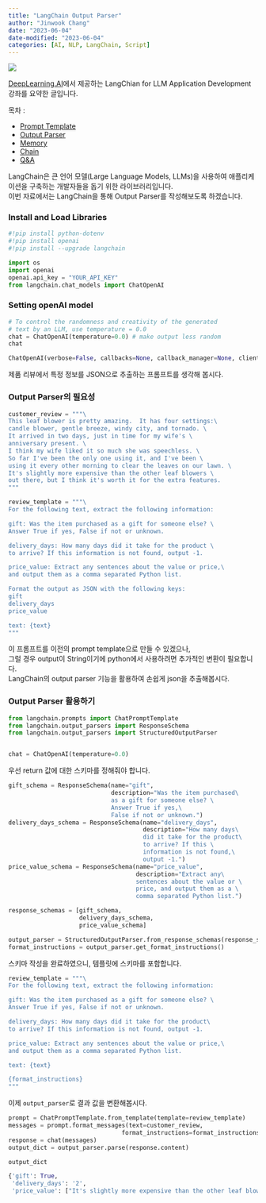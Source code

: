 ```yaml
---
title: "LangChain Output Parser"
author: "Jinwook Chang"
date: "2023-06-04"
date-modified: "2023-06-04"
categories: [AI, NLP, LangChain, Script]
---
```


![](../../others/prompt.png)


[DeepLearning.AI](https://www.deeplearning.ai/)에서 제공하는 LangChian for LLM Application Development 강좌를 요약한 글입니다.

목차 :

* [Prompt Template](../langchain-prompt-template/)
* [Output Parser](../langchain-output-parser/)
* [Memory](../langchain-memory/)
* [Chain](../langchain-chains/)
* [Q&A](../langchain-qna)

LangChain은 큰 언어 모델(Large Language Models, LLMs)을 사용하여 애플리케이션을 구축하는 개발자들을 돕기 위한 라이브러리입니다. \
이번 자료에서는 LangChain을 통해 Output Parser를 작성해보도록 하겠습니다.

### Install and Load Libraries

```python
#!pip install python-dotenv
#!pip install openai
#!pip install --upgrade langchain

import os
import openai
openai.api_key = "YOUR_API_KEY"
from langchain.chat_models import ChatOpenAI
```

### Setting openAI model

```python
# To control the randomness and creativity of the generated
# text by an LLM, use temperature = 0.0
chat = ChatOpenAI(temperature=0.0) # make output less random
chat
```

```python
ChatOpenAI(verbose=False, callbacks=None, callback_manager=None, client=<class 'openai.api_resources.chat_completion.ChatCompletion'>, model_name='gpt-3.5-turbo', temperature=0.0, model_kwargs={}, openai_api_key=None, openai_api_base=None, openai_organization=None, request_timeout=None, max_retries=6, streaming=False, n=1, max_tokens=None)
```

제품 리뷰에서 특정 정보를 JSON으로 추출하는 프롬프트를 생각해 봅시다.

### Output Parser의 필요성

```python
customer_review = """\
This leaf blower is pretty amazing.  It has four settings:\
candle blower, gentle breeze, windy city, and tornado. \
It arrived in two days, just in time for my wife's \
anniversary present. \
I think my wife liked it so much she was speechless. \
So far I've been the only one using it, and I've been \
using it every other morning to clear the leaves on our lawn. \
It's slightly more expensive than the other leaf blowers \
out there, but I think it's worth it for the extra features.
"""

review_template = """\
For the following text, extract the following information:

gift: Was the item purchased as a gift for someone else? \
Answer True if yes, False if not or unknown.

delivery_days: How many days did it take for the product \
to arrive? If this information is not found, output -1.

price_value: Extract any sentences about the value or price,\
and output them as a comma separated Python list.

Format the output as JSON with the following keys:
gift
delivery_days
price_value

text: {text}
"""
```

이 프롬프트를 이전의 prompt template으로 만들 수 있겠으나, \
그럴 경우 output이 String이기에 python에서 사용하려면 추가적인 변환이 필요합니다. \
LangChain의 output parser 기능을 활용하여 손쉽게 json을 추출해봅시다.

### Output Parser 활용하기

```python
from langchain.prompts import ChatPromptTemplate
from langchain.output_parsers import ResponseSchema
from langchain.output_parsers import StructuredOutputParser


chat = ChatOpenAI(temperature=0.0)
```

우선 return 값에 대한 스키마를 정해줘야 합니다.

```python
gift_schema = ResponseSchema(name="gift",
                             description="Was the item purchased\
                             as a gift for someone else? \
                             Answer True if yes,\
                             False if not or unknown.")
delivery_days_schema = ResponseSchema(name="delivery_days",
                                      description="How many days\
                                      did it take for the product\
                                      to arrive? If this \
                                      information is not found,\
                                      output -1.")
price_value_schema = ResponseSchema(name="price_value",
                                    description="Extract any\
                                    sentences about the value or \
                                    price, and output them as a \
                                    comma separated Python list.")

response_schemas = [gift_schema, 
                    delivery_days_schema,
                    price_value_schema]

output_parser = StructuredOutputParser.from_response_schemas(response_schemas)
format_instructions = output_parser.get_format_instructions()
```

스키마 작성을 완료하였으니, 템플릿에 스키마를 포함합니다.

```python
review_template = """\
For the following text, extract the following information:

gift: Was the item purchased as a gift for someone else? \
Answer True if yes, False if not or unknown.

delivery_days: How many days did it take for the product\
to arrive? If this information is not found, output -1.

price_value: Extract any sentences about the value or price,\
and output them as a comma separated Python list.

text: {text}

{format_instructions}
"""
```

이제 `output_parser`로 결과 값을 변환해봅시다.

```python
prompt = ChatPromptTemplate.from_template(template=review_template)
messages = prompt.format_messages(text=customer_review, 
                                format_instructions=format_instructions)
response = chat(messages)
output_dict = output_parser.parse(response.content)
```

```python
output_dict
```

```python
{'gift': True,
 'delivery_days': '2',
 'price_value': ["It's slightly more expensive than the other leaf blowers out there, but I think it's worth it for the extra features."]}
 ```


